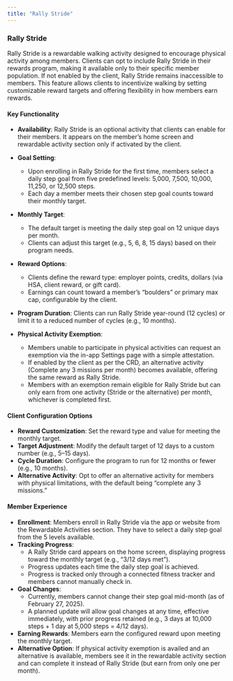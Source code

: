 ```yaml
---
title: "Rally Stride"
---
```


### **Rally Stride**

Rally Stride is a rewardable walking activity designed to encourage physical activity among members. Clients can opt to include Rally Stride in their rewards program, making it available only to their specific member population. If not enabled by the client, Rally Stride remains inaccessible to members. This feature allows clients to incentivize walking by setting customizable reward targets and offering flexibility in how members earn rewards.

#### **Key Functionality**

- **Availability**: Rally Stride is an optional activity that clients can enable for their members. It appears on the member’s home screen and rewardable activity section only if activated by the client.

- **Goal Setting**:
  - Upon enrolling in Rally Stride for the first time, members select a daily step goal from five predefined levels: 5,000, 7,500, 10,000, 11,250, or 12,500 steps.
  - Each day a member meets their chosen step goal counts toward their monthly target.
- **Monthly Target**:
  - The default target is meeting the daily step goal on 12 unique days per month.
  - Clients can adjust this target (e.g., 5, 6, 8, 15 days) based on their program needs.
- **Reward Options**:

  - Clients define the reward type: employer points, credits, dollars (via HSA, client reward, or gift card).
  - Earnings can count toward a member’s “boulders” or primary max cap, configurable by the client.

- **Program Duration**: Clients can run Rally Stride year-round (12 cycles) or limit it to a reduced number of cycles (e.g., 10 months).

- **Physical Activity Exemption**:
  - Members unable to participate in physical activities can request an exemption via the in-app Settings page with a simple attestation.
  - If enabled by the client as per the CRD, an alternative activity (Complete any 3 missions per month) becomes available, offering the same reward as Rally Stride.
  - Members with an exemption remain eligible for Rally Stride but can only earn from one activity (Stride or the alternative) per month, whichever is completed first.

#### **Client Configuration Options**

- **Reward Customization**: Set the reward type and value for meeting the monthly target.
- **Target Adjustment**: Modify the default target of 12 days to a custom number (e.g., 5–15 days).
- **Cycle Duration**: Configure the program to run for 12 months or fewer (e.g., 10 months).
- **Alternative Activity**: Opt to offer an alternative activity for members with physical limitations, with the default being “complete any 3 missions.”

#### **Member Experience**

- **Enrollment**: Members enroll in Rally Stride via the app or website from the Rewardable Activities section. They have to select a daily step goal from the 5 levels available.
- **Tracking Progress**:
  - A Rally Stride card appears on the home screen, displaying progress toward the monthly target (e.g., “3/12 days met”).
  - Progress updates each time the daily step goal is achieved.
  - Progress is tracked only through a connected fitness tracker and members cannot manually check in.
- **Goal Changes**:
  - Currently, members cannot change their step goal mid-month (as of February 27, 2025).
  - A planned update will allow goal changes at any time, effective immediately, with prior progress retained (e.g., 3 days at 10,000 steps \+ 1 day at 5,000 steps \= 4/12 days).
- **Earning Rewards**: Members earn the configured reward upon meeting the monthly target.
- **Alternative Option**: If physical activity exemption is availed and an alternative is available, members see it in the rewardable activity section and can complete it instead of Rally Stride (but earn from only one per month).
